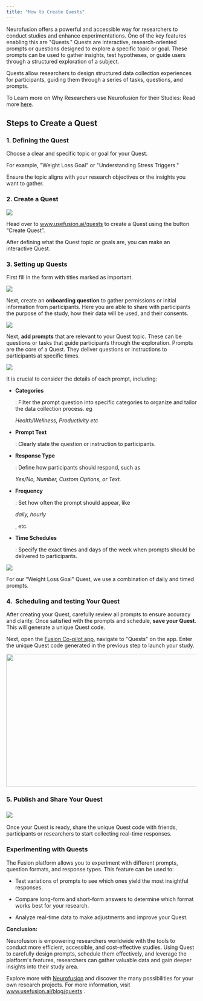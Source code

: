 ```yaml
---
title: "How to Create Quests"
---
```


Neurofusion offers a powerful and accessible way for researchers to conduct studies and enhance experimentations. One of the key features enabling this are "Quests." Quests are interactive, research-oriented prompts or questions designed to explore a specific topic or goal. These prompts can be used to gather insights, test hypotheses, or guide users through a structured exploration of a subject.&#x20;

Quests allow researchers to design structured data collection experiences for participants, guiding them through a series of tasks, questions, and prompts.&#x20;

To Learn more on Why Researchers use Neurofusion for their Studies: Read more [here](https://neurofusionresearchinc.mintlify.app/Quests#what-are-fusion-quests).

## **Steps to Create a Quest**

### **1. Defining the Quest** 

Choose a clear and specific topic or goal for your Quest.

For example, "Weight Loss Goal" or "Understanding Stress Triggers."

Ensure the topic aligns with your research objectives or the insights you want to gather.

### **2. Create a Quest**

![](/creatingaquest\(3\).jpg)

Head over to [<u>www.usefusion.ai/quests</u>](http://www.usefusion.ai/quests) to create a Quest using the button “Create Quest”.

After defining what the Quest topic or goals are, you can make an interactive Quest. 

### **3. Setting up Quests**

First fill in the form with titles marked as important.&#x20;

![](/creatingaquest\(1\).jpg)

Next, create an **onboarding question** to gather permissions or initial information from participants. Here you are able to share with participants the purpose of the study, how their data will be used, and their consents.

![](/Screenshot_10-2-2025_151945_usefusion.ai.jpeg)

Next, **add prompts** that are relevant to your Quest topic. These can be questions or tasks that guide participants through the exploration. Prompts are the core of a Quest. They deliver questions or instructions to participants at specific times.

![](/Screenshot_10-2-2025_174213_usefusion.ai.jpeg)

It is crucial to consider the details of each prompt, including:

* **Categories**

  : Filter the prompt question into specific categories to organize and tailor the data collection process. eg 

  *Health/Wellness, Productivity etc*

* **Prompt Text**

  : Clearly state the question or instruction to participants.

* **Response Type**

  : Define how participants should respond, such as

   

  *Yes/No, Number, Custom Options, or Text.*

* **Frequency**

  : Set how often the prompt should appear, like 

  *daily, hourly*

  , etc.

* **Time Schedules**

  : Specify the exact times and days of the week when prompts should be delivered to participants.

![](/Screenshot_10-2-2025_153036_usefusion.ai.jpeg)

For our "Weight Loss Goal" Quest, we use a combination of daily and timed prompts.

### **4.  Scheduling and testing Your Quest**

After creating your Quest, carefully review all prompts to ensure accuracy and clarity. Once satisfied with the prompts and schedule, **save your Quest**. This will generate a unique Quest code.

Next, open the [Fusion Co-pilot app](https://usefusion.ai/), navigate to "Quests" on the app. Enter the unique Quest code generated in the previous step to launch your study.

<img height="351" width="624" src="https://lh7-rt.googleusercontent.com/docsz/AD_4nXdsRZAVAehx_pIOllfQwHK_bCmL_UaLMfZdHXmR_7NNBrZF-3VJdK5b_PvIhZeL8m4y1fat97DAoV0f3T4gTPnLDPIvuOWGNJ96DtUmcx9mcnuG3kLyfK7QIoyZG9eOoOGc4_dDYw?key=MbZW1c-dw1iHczRZrn_wqGJO" />

### **5. Publish and Share Your Quest**

### ![](/creatingaquest.png)

Once your Quest is ready, share the unique Quest code with friends, participants or researchers to start collecting real-time responses.

### **Experimenting with Quests**

The Fusion platform allows you to experiment with different prompts, question formats, and response types. This feature can be used to:

* Test variations of prompts to see which ones yield the most insightful responses.

* Compare long-form and short-form answers to determine which format works best for your research.

* Analyze real-time data to make adjustments and improve your Quest.

**Conclusion:**

Neurofusion is empowering researchers worldwide with the tools to conduct more efficient, accessible, and cost-effective studies. Using Quest to carefully design prompts, schedule them effectively, and leverage the platform's features, researchers can gather valuable data and gain deeper insights into their study area.

&#x20;Explore more with [Neurofusion](http://www.usefusion.ai) and discover the many possibilities for your own research projects. For more information, visit [<u>www.usefusion.ai/blog/quests</u>](http://www.usefusion.ai/blog/quests) .